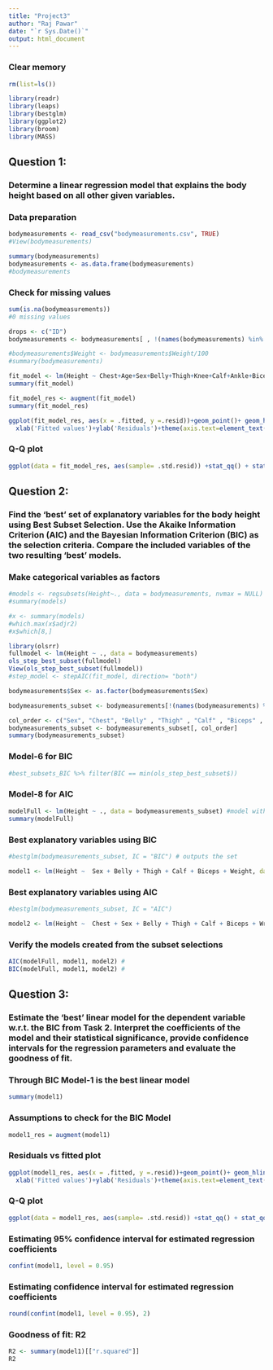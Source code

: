```yaml
---
title: "Project3"
author: "Raj Pawar"
date: "`r Sys.Date()`"
output: html_document
---
```


### Clear memory
```r
rm(list=ls())
```

```r
library(readr)
library(leaps)
library(bestglm)
library(ggplot2)
library(broom)
library(MASS)
```

## Question 1:
### Determine a linear regression model that explains the body height based on all other given variables.

### Data preparation
```r
bodymeasurements <- read_csv("bodymeasurements.csv", TRUE)
#View(bodymeasurements)
```

```r
summary(bodymeasurements)
bodymeasurements <- as.data.frame(bodymeasurements)
#bodymeasurements
```

### Check for missing values
```r
sum(is.na(bodymeasurements)) 
#0 missing values
```

```r
drops <- c("ID")
bodymeasurements <- bodymeasurements[ , !(names(bodymeasurements) %in% drops)]
```

```r
#bodymeasurements$Weight <- bodymeasurements$Weight/100
#summary(bodymeasurements)
```

```r
fit_model <- lm(Height ~ Chest+Age+Sex+Belly+Thigh+Knee+Calf+Ankle+Biceps+Wrist+Weight ,data=bodymeasurements)
summary(fit_model)
```

```r
fit_model_res <- augment(fit_model)
summary(fit_model_res)
```

```r
ggplot(fit_model_res, aes(x = .fitted, y =.resid))+geom_point()+ geom_hline(yintercept = 0)+
  xlab('Fitted values')+ylab('Residuals')+theme(axis.text=element_text(size=16), axis.title=element_text(size=16), plot.title = element_text(hjust = 0.5)) + ggtitle('Residuals vs Fitted: Price')
```

### Q-Q plot
```r
ggplot(data = fit_model_res, aes(sample= .std.resid)) +stat_qq() + stat_qq_line(col = 'red')+ylab('Standardized residuals')+xlab('Theoretical Quantiles')+ggtitle('Normal Q-Q: Height')+theme(axis.text=element_text(size=16), axis.title=element_text(size=16), plot.title = element_text(hjust = 0.5))
```

## Question 2:
### Find the ‘best’ set of explanatory variables for the body height using Best Subset Selection. Use the Akaike Information Criterion (AIC) and the Bayesian Information Criterion (BIC) as the selection criteria. Compare the included variables of the two resulting ‘best’ models.

### Make categorical variables as factors
```r
#models <- regsubsets(Height~., data = bodymeasurements, nvmax = NULL)
#summary(models)

#x <- summary(models)
#which.max(x$adjr2)
#x$which[8,]
```

```r
library(olsrr)
fullmodel <- lm(Height ~ ., data = bodymeasurements)
ols_step_best_subset(fullmodel)
View(ols_step_best_subset(fullmodel))
#step_model <- stepAIC(fit_model, direction= "both")
```

```r
bodymeasurements$Sex <- as.factor(bodymeasurements$Sex)
```

```r
bodymeasurements_subset <- bodymeasurements[!(names(bodymeasurements) %in% c("Knee", "Ankle", "Age"))] 
```

```r
col_order <- c("Sex", "Chest", "Belly" , "Thigh" , "Calf" , "Biceps" , "Wrist" , "Weight", "Height")
bodymeasurements_subset <- bodymeasurements_subset[, col_order]
summary(bodymeasurements_subset)
```

### Model-6 for BIC
```r
#best_subsets_BIC %>% filter(BIC == min(ols_step_best_subset$))
```

### Model-8 for AIC
```r
modelFull <- lm(Height ~ ., data = bodymeasurements_subset) #model with all variables
summary(modelFull)
```

### Best explanatory variables using BIC
```r
#bestglm(bodymeasurements_subset, IC = "BIC") # outputs the set
```

```r
model1 <- lm(Height ~  Sex + Belly + Thigh + Calf + Biceps + Weight, data = bodymeasurements_subset)
```

### Best explanatory variables using AIC
```r
#bestglm(bodymeasurements_subset, IC = "AIC")

model2 <- lm(Height ~  Chest + Sex + Belly + Thigh + Calf + Biceps + Wrist + Weight, data = bodymeasurements_subset)

```

### Verify the models created from the subset selections
```r
AIC(modelFull, model1, model2) # 
BIC(modelFull, model1, model2) # 
```

## Question 3:
### Estimate the ‘best’ linear model for the dependent variable w.r.t. the BIC from Task 2. Interpret the coefficients of the model and their statistical significance, provide confidence intervals for the regression parameters and evaluate the goodness of fit.

### Through BIC Model-1 is the best linear model
```r
summary(model1)
```

### Assumptions to check for the BIC Model
```r
model1_res = augment(model1)
```

### Residuals vs fitted plot
```r
ggplot(model1_res, aes(x = .fitted, y =.resid))+geom_point()+ geom_hline(yintercept = 0)+
  xlab('Fitted values')+ylab('Residuals')+theme(axis.text=element_text(size=16), axis.title=element_text(size=16), plot.title = element_text(hjust = 0.5)) + ggtitle('Residuals vs Fitted') +  labs(subtitle = "Estimating through best BIC model")
```

### Q-Q plot
```r
ggplot(data = model1_res, aes(sample= .std.resid)) +stat_qq() + stat_qq_line(col = 'red')+ylab('Standardized residuals')+xlab('Theoretical Quantiles')+ggtitle('Normal Q-Q')+theme(axis.text=element_text(size=16), axis.title=element_text(size=16), plot.title = element_text(hjust = 0.5)) + labs(subtitle = "Estimating through best BIC model")
```

### Estimating 95% confidence interval for estimated regression coefficients
```r
confint(model1, level = 0.95) 
```

### Estimating confidence interval for estimated regression coefficients
```r
round(confint(model1, level = 0.95), 2)
```

### Goodness of fit: R2
```r
R2 <- summary(model1)[["r.squared"]]
R2
```